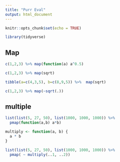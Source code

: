 ```yaml
---
title: "Purr Eval"
output: html_document
---
```


```r
knitr::opts_chunk$set(echo = TRUE)
```


```r
library(tidyverse)
```

## Map

```r
c(1,2,3) %>% map(function(a) a^0.5)
```


```r
c(1,2,3) %>% map(sqrt)
```

```r
tibble(a=c(4,3,5), b=c(8,9,5)) %>%  map(sqrt)
```


```r
c(1,2,3) %>% map(~sqrt(.))
```

## multiple 

```r
list(list(5, 27, 50), list(1000, 1000, 1000)) %>% 
  pmap(function(a,b) a*b)
```

```r
multiply <- function(a, b) {
  a * b
}
```



```r
list(list(5, 27, 50), list(1000, 1000, 1000)) %>%
  pmap( ~ multiply(..1, ..2))
```


